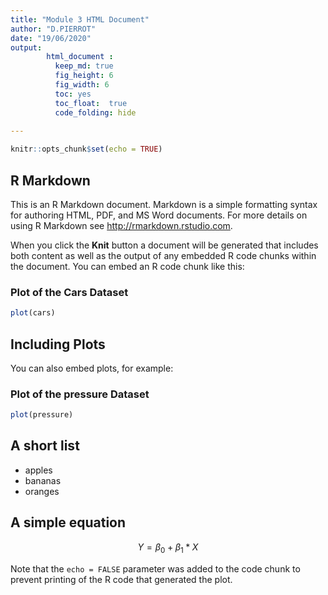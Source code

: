 ```yaml
---
title: "Module 3 HTML Document"
author: "D.PIERROT"
date: "19/06/2020"
output: 
        html_document :
          keep_md: true     
          fig_height: 6
          fig_width: 6
          toc: yes
          toc_float:  true
          code_folding: hide 
         
---
```


```r
knitr::opts_chunk$set(echo = TRUE)
```

## R Markdown  {#nextsteps .emphasized}

This is an R Markdown document. Markdown is a simple formatting syntax for authoring HTML, PDF, and MS Word documents. For more details on using R Markdown see <http://rmarkdown.rstudio.com>.

When you click the **Knit** button a document will be generated that includes both content as well as the output of any embedded R code chunks within the document. You can embed an R code chunk like this:

### Plot of the Cars Dataset

```r
plot(cars)
```

## Including Plots

You can also embed plots, for example:

### Plot of the pressure Dataset

```r
plot(pressure)
```

## A short list

* apples
* bananas
* oranges

## A simple equation

$$ Y = \beta_0 + \beta_1*X $$


Note that the `echo = FALSE` parameter was added to the code chunk to prevent printing of the R code that generated the plot.
